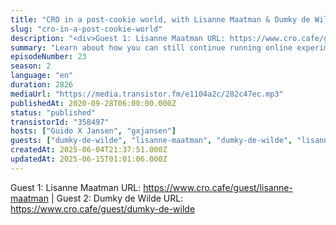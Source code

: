 ```yaml
---
title: "CRO in a post-cookie world, with Lisanne Maatman & Dumky de Wilde (DEPT)"
slug: "cro-in-a-post-cookie-world"
description: "<div>Guest 1: Lisanne Maatman URL: https://www.cro.cafe/guest/lisanne-maatman | Guest 2: Dumky de Wilde URL: https://www.cro.cafe/guest/dumky-de-wilde&nbsp;</div>"
summary: "Learn about how you can still continue running online experiments without relying on browsers to accept cookies (since they do so less and less)."
episodeNumber: 23
season: 2
language: "en"
duration: 2826
mediaUrl: "https://media.transistor.fm/e1104a2c/282c47ec.mp3"
publishedAt: 2020-09-28T06:00:00.000Z
status: "published"
transistorId: "358497"
hosts: ["Guido X Jansen", "gxjansen"]
guests: ["dumky-de-wilde", "lisanne-maatman", "dumky-de-wilde", "lisanne-maatman"]
createdAt: 2025-06-04T21:37:51.000Z
updatedAt: 2025-06-15T01:01:06.000Z
---
```


Guest 1: Lisanne Maatman URL: https://www.cro.cafe/guest/lisanne-maatman | Guest 2: Dumky de Wilde URL: https://www.cro.cafe/guest/dumky-de-wilde&nbsp;
